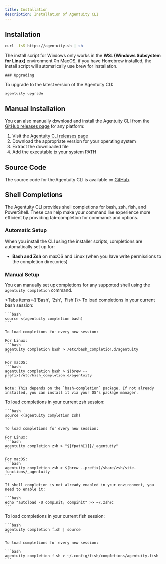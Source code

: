 ```yaml
---
title: Installation
description: Installation of Agentuity CLI
---
```



## Installation

```bash
curl -fsS https://agentuity.sh | sh
```

<Callout type="warn">
  The install script for Windows only works in the <strong>WSL (Windows Subsystem for Linux)</strong> environment
</Callout>

<Callout type="info">
  On MacOS, if you have Homebrew installed, the install script will automatically use brew for installation.
</Callout>

    ### Upgrading

To upgrade to the latest version of the Agentuity CLI:

```bash
agentuity upgrade
```

## Manual Installation

You can also manually download and install the Agentuity CLI from the [GitHub releases page](https://github.com/agentuity/cli/releases) for any platform:

1. Visit the [Agentuity CLI releases page](https://github.com/agentuity/cli/releases)
2. Download the appropriate version for your operating system
3. Extract the downloaded file
4. Add the executable to your system PATH

## Source Code

The source code for the Agentuity CLI is available on [GitHub](https://github.com/agentuity/cli).

## Shell Completions

The Agentuity CLI provides shell completions for bash, zsh, fish, and PowerShell. These can help make your command line experience more efficient by providing tab-completion for commands and options.

### Automatic Setup

When you install the CLI using the installer scripts, completions are automatically set up for:
- **Bash and Zsh** on macOS and Linux (when you have write permissions to the completion directories)

### Manual Setup

You can manually set up completions for any supported shell using the `agentuity completion` command.

<Tabs items={['Bash', 'Zsh', 'Fish']}>
  <Tab>
    To load completions in your current bash session:

    ```bash
    source <(agentuity completion bash)
    ```

    To load completions for every new session:

    For Linux:
    ```bash
    agentuity completion bash > /etc/bash_completion.d/agentuity
    ```

    For macOS:
    ```bash
    agentuity completion bash > $(brew --prefix)/etc/bash_completion.d/agentuity
    ```

    Note: This depends on the `bash-completion` package. If not already installed, you can install it via your OS's package manager.
  </Tab>
  <Tab>
    To load completions in your current zsh session:

    ```bash
    source <(agentuity completion zsh)
    ```

    To load completions for every new session:

    For Linux:
    ```bash
    agentuity completion zsh > "${fpath[1]}/_agentuity"
    ```

    For macOS:
    ```bash
    agentuity completion zsh > $(brew --prefix)/share/zsh/site-functions/_agentuity
    ```

    If shell completion is not already enabled in your environment, you need to enable it:

    ```bash
    echo "autoload -U compinit; compinit" >> ~/.zshrc
    ```
  </Tab>
  <Tab>
    To load completions in your current fish session:

    ```bash
    agentuity completion fish | source
    ```

    To load completions for every new session:

    ```bash
    agentuity completion fish > ~/.config/fish/completions/agentuity.fish
    ```
  </Tab>
</Tabs>
